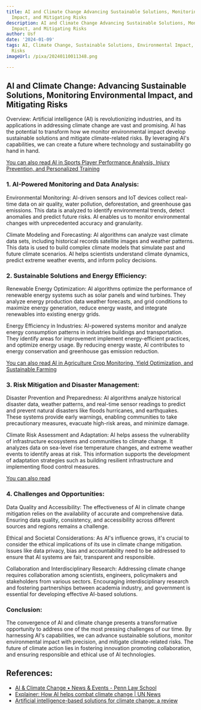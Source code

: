 ```yaml
---
title: AI and Climate Change Advancing Sustainable Solutions, Monitoring Environmental
  Impact, and Mitigating Risks
description: AI and Climate Change Advancing Sustainable Solutions, Monitoring Environmental
  Impact, and Mitigating Risks
author: Usf
date: '2024-01-09'
tags: AI, Climate Change, Sustainable Solutions, Environmental Impact, Mitigating
  Risks
imageUrl: /pixa/20240110011348.png

---
```

## AI and Climate Change: Advancing Sustainable Solutions, Monitoring Environmental Impact, and Mitigating Risks

Overview:
Artificial intelligence (AI) is revolutionizing industries, and its applications in addressing climate  change are vast and  promising. AI  has the potential to transform how we monitor environmental impact develop sustainable  solutions and mitigate climate-related risks. By leveraging  AI's capabilities, we can create a future where technology  and sustainability go hand in hand.

[You can also read AI in Sports Player Performance Analysis, Injury Prevention, and  Personalized Training](AI%20in%20Sports%20Player%20Performance%20Analysis%2C%20Injury%20Prevention%2C%20and%20Personalized%20Training)


### 1. AI-Powered  Monitoring and Data Analysis:

Environmental Monitoring:
AI-driven sensors and IoT devices collect real-time data on air quality, water pollution, deforestation, and greenhouse gas emissions. This data is analyzed to identify environmental trends, detect anomalies and predict future risks. AI enables us to monitor environmental changes with unprecedented accuracy and granularity.

Climate Modeling and Forecasting:
AI algorithms can analyze vast  climate data sets, including historical records satellite images  and weather patterns. This data is used to build complex climate models that simulate past and future climate scenarios. AI helps scientists understand climate dynamics, predict  extreme weather events, and inform policy decisions.

### 2. Sustainable Solutions and  Energy Efficiency:

Renewable Energy Optimization:
AI algorithms optimize the performance of renewable energy systems such as solar panels and wind turbines. They analyze energy  production data weather forecasts, and  grid conditions  to maximize energy generation, reduce energy waste, and integrate renewables into existing  energy grids.

Energy Efficiency in Industries:
AI-powered systems monitor  and analyze energy consumption patterns  in industries  buildings and transportation. They identify areas for improvement implement energy-efficient practices, and optimize energy  usage.  By reducing energy waste, AI contributes  to energy conservation and greenhouse gas emission reduction.

[You can also read AI in  Agriculture Crop Monitoring, Yield Optimization,  and Sustainable Farming](AI%20in%20Agriculture%20Crop%20Monitoring%2C%20Yield%20Optimization%2C%20and%20Sustainable%20Farming)


###  3. Risk  Mitigation and Disaster Management:

Disaster  Prevention and Preparedness:
AI algorithms analyze historical disaster  data, weather patterns, and real-time sensor readings to  predict and prevent natural disasters like floods hurricanes, and earthquakes. These systems  provide early warnings, enabling communities to  take  precautionary  measures, evacuate high-risk  areas, and minimize damage.

Climate Risk Assessment and Adaptation:
AI helps assess the vulnerability of infrastructure ecosystems and communities to climate change.  It analyzes data on sea-level  rise temperature changes, and extreme weather  events to identify areas at risk.  This information supports the development of adaptation strategies such as building resilient infrastructure and implementing flood control measures.

[You can also read ]()


### 4. Challenges and Opportunities:

Data Quality and Accessibility:
The effectiveness of AI  in climate change mitigation relies on the availability of accurate and comprehensive data. Ensuring data quality, consistency, and  accessibility across different sources and regions remains a challenge.

Ethical and Societal Considerations:
As AI's influence grows,  it's crucial to consider the  ethical implications of its use in climate change mitigation. Issues like data privacy, bias and accountability need to be addressed to ensure that AI systems are fair, transparent and responsible.

Collaboration and Interdisciplinary Research:
Addressing climate change requires collaboration among scientists, engineers, policymakers and  stakeholders from various sectors. Encouraging  interdisciplinary research  and fostering  partnerships between academia industry, and government is essential for  developing effective AI-based solutions.

### Conclusion:
The convergence of AI and climate change presents  a transformative opportunity to address one of  the most pressing challenges of our time.  By harnessing AI's capabilities, we can  advance sustainable  solutions, monitor environmental impact with precision, and mitigate climate-related risks.  The future of climate action lies in  fostering innovation promoting collaboration, and ensuring responsible  and ethical use of AI technologies.

## References:
- [AI & Climate Change • News & Events - Penn Law School](https://www.law.upenn.edu/live/news/16157-ai-climate-change)
- [Explainer: How AI helps combat climate change | UN News](https://news.un.org/en/story/2023/11/1143187)
- [Artificial intelligence-based solutions for climate change: a review](https://link.springer.com/article/10.1007/s10311-023-01617-y)
